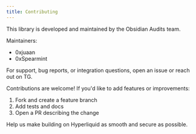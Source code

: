 ```yaml
---
title: Contributing
---
```


This library is developed and maintained by the Obsidian Audits team.

Maintainers:

- 0xjuaan
- 0xSpearmint

For support, bug reports, or integration questions, open an issue or reach out on TG.

Contributions are welcome! If you'd like to add features or improvements:

1. Fork and create a feature branch
2. Add tests and docs
3. Open a PR describing the change

Help us make building on Hyperliquid as smooth and secure as possible.

